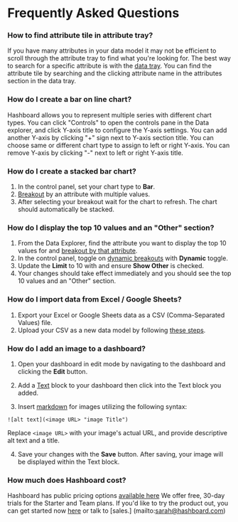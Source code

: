 # Frequently Asked Questions

### How to find attribute tile in attribute tray?
If you have many attributes in your data model it may not be efficient to scroll through the attribute tray to find what you're looking for. The best way to search for a specific attribute is with the [data tray](/docs/visualizing-data/data-tray). You can find the attribute tile by searching and the clicking attribute name in the attributes section in the data tray.

### How do I create a bar on line chart?
Hashboard allows you to represent multiple series with different chart types. You can click "Controls" to open the controls pane in the Data explorer, and click Y-axis title to configure the Y-axis settings. You can add another Y-axis by clicking "+" sign next to Y-axis section title. You can choose same or different chart type to assign to left or right Y-axis. You can remove Y-axis by clicking "-" next to left or right Y-axis title.

### How do I create a stacked bar chart?
1. In the control panel, set your chart type to **Bar**.
2. [Breakout](docs/visualizing-data/breakout#adding-and-removing-a-breakout) by an attribute with multiple values.
3. After selecting your breakout wait for the chart to refresh. The chart should automatically be stacked.

### How do I display the top 10 values and an "Other" section?
1. From the Data Explorer, find the attribute you want to display the top 10 values for and [breakout by that attribute](/docs/visualizing-data/breakout#adding-and-removing-a-breakout).
2. In the control panel, toggle on [dynamic breakouts](/docs/visualizing-data/breakout#dynamic-breakouts) with **Dynamic** toggle.
3. Update the **Limit** to 10 with and ensure **Show Other** is checked.
4. Your changes should take effect immediately and you should see the top 10 values and an "Other" section.

### How do I import data from Excel / Google Sheets?

1. Export your Excel or Google Sheets data as a CSV (Comma-Separated Values) file.
2. Upload your CSV as a new data model by following [these steps](/docs/data-modeling/query-data-files).

### How do I add an image to a dashboard?
1. Open your dashboard in edit mode by navigating to the dashboard and clicking the **Edit** button.

2. Add a [Text](/docs/dashboards/text) block to your dashboard then click into the Text block you added.

3. Insert [markdown](https://commonmark.org/help/) for images utilizing the following syntax:

```
![alt text](<image URL> "image Title")
```

Replace `<image URL>` with your image's actual URL, and provide descriptive alt text and a title.

4. Save your changes with the **Save** button. After saving, your image will be displayed within the Text block.

### How much does Hashboard cost? 
Hashboard has public pricing options [available here](https://hashboard.com/pricing) 
We offer free, 30-day trials for the Starter and Team plans. If you'd like to try the product out, you can get started now [here](https://hashboard.com/signup) or talk to [sales.] (mailto:sarah@hashboard.com) 
